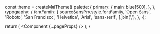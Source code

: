 

const theme = createMuiTheme({
  palette: {
    primary: {
      main: blue[500],
    },
  },
  typography: {
    fontFamily: [
      sourceSansPro.style.fontFamily,
      'Open Sans',
      'Roboto',
      'San Francisco',
      'Helvetica',
      'Arial',
      'sans-serif',
    ].join(','),
  },
});

  return (
    <SiteProvider>
      <LocaleProvider i18nData={pageProps.i18nData}>
        <NodeDataProvider nodeVersionData={pageProps.nodeVersionData}>
          <ThemeProvider theme={theme}>
            <MotionConfig reducedMotion="user">
              <Component {...pageProps} />
            </MotionConfig>
          </ThemeProvider>
        </NodeDataProvider>
      </LocaleProvider>
    </SiteProvider>
  );
}
